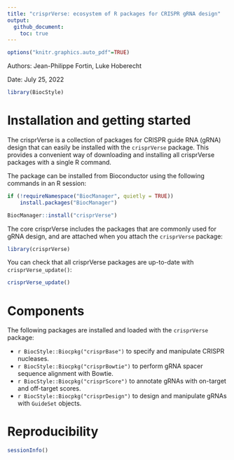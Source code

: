 ```yaml
---
title: "crisprVerse: ecosystem of R packages for CRISPR gRNA design"
output: 
  github_document:
    toc: true
---
```


```r
options("knitr.graphics.auto_pdf"=TRUE)
```

Authors: Jean-Philippe Fortin, Luke Hoberecht

Date: July 25, 2022



```r
library(BiocStyle)
```

# Installation and getting started

The crisprVerse is a collection of packages for CRISPR guide RNA (gRNA) design
that can easily be installed with the `crisprVerse` package. This provides 
a convenient way of downloading and installing all crisprVerse packages 
with a single R command. 

The package can be installed from Bioconductor using the following
commands in an R session:

```r
if (!requireNamespace("BiocManager", quietly = TRUE))
    install.packages("BiocManager")

BiocManager::install("crisprVerse")
```

The core crisprVerse includes the packages that are commonly used for 
gRNA design, and are attached when you attach the `crisprVerse` package:

```r
library(crisprVerse)
```


You can check that all crisprVerse packages are up-to-date with 
`crisprVerse_update()`:

```r
crisprVerse_update()
```

# Components

The following packages are installed and loaded with the `crisprVerse` package: 

* `r BiocStyle::Biocpkg("crisprBase")` to specify and manipulate CRISPR nucleases.
* `r BiocStyle::Biocpkg("crisprBowtie")` to perform gRNA spacer sequence
alignment with Bowtie.
* `r BiocStyle::Biocpkg("crisprScore")` to annotate gRNAs with on-target
and off-target scores.
* `r BiocStyle::Biocpkg("crisprDesign")` to design and manipulate gRNAs
with `GuideSet` objects. 

# Reproducibility

```r
sessionInfo()
```



